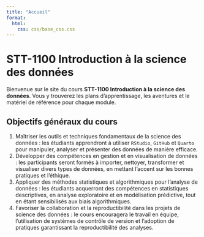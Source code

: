 ```yaml
---
title: "Accueil"
format:
  html:
    css: css/base_css.css
---
```


# STT-1100 Introduction à la science des données

Bienvenue sur le site du cours **STT-1100 Introduction à la science des données**. Vous y trouverez les plans d'apprentissage, les aventures et le matériel de référence pour chaque module.

## Objectifs généraux du cours

1. Maîtriser les outils et techniques fondamentaux de la science des données : les étudiants apprendront à utiliser `RStudio`, `GitHub` et `Quarto` pour manipuler, analyser et présenter des données de manière efficace.
2. Développer des compétences en gestion et en visualisation de données : les participants seront formés à importer, nettoyer, transformer et visualiser divers types de données, en mettant l'accent sur les bonnes pratiques et l'éthique.
3. Appliquer des méthodes statistiques et algorithmiques pour l'analyse de données : les étudiants acquerront des compétences en statistiques descriptives, en analyse exploratoire et en modélisation prédictive, tout en étant sensibilisés aux biais algorithmiques.
4. Favoriser la collaboration et la reproductibilité dans les projets de science des données : le cours encouragera le travail en équipe, l'utilisation de systèmes de contrôle de version et l'adoption de pratiques garantissant la reproductibilité des analyses.

